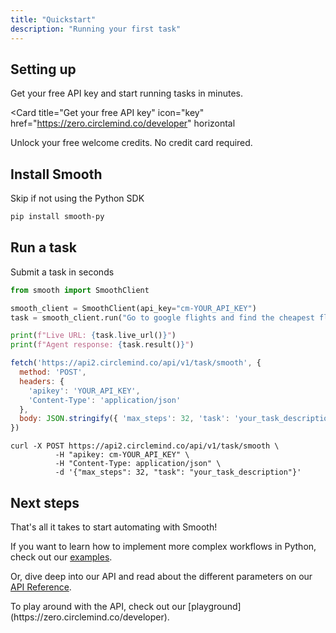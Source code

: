 ```yaml
---
title: "Quickstart"
description: "Running your first task"
---
```


## Setting up

Get your free API key and start running tasks in minutes.

<Card
  title="Get your free API key"
  icon="key"
  href="https://zero.circlemind.co/developer"
  horizontal
>
  Unlock your free welcome credits. No credit card required.
</Card>

## Install Smooth
Skip if not using the Python SDK

<CodeGroup>

```bash Python
pip install smooth-py
```

</CodeGroup>

## Run a task
Submit a task in seconds

<CodeGroup>

```python Python
from smooth import SmoothClient

smooth_client = SmoothClient(api_key="cm-YOUR_API_KEY")
task = smooth_client.run("Go to google flights and find the cheapest flight from London to Paris today")

print(f"Live URL: {task.live_url()}")
print(f"Agent response: {task.result()}")
```

```javascript Javascript
fetch('https://api2.circlemind.co/api/v1/task/smooth', {
  method: 'POST',
  headers: {
    'apikey': 'YOUR_API_KEY',
    'Content-Type': 'application/json'
  },
  body: JSON.stringify({ 'max_steps': 32, 'task': 'your_task_description' })
})
```

```curl cURL
curl -X POST https://api2.circlemind.co/api/v1/task/smooth \ 
          -H "apikey: cm-YOUR_API_KEY" \
          -H "Content-Type: application/json" \
          -d '{"max_steps": 32, "task": "your_task_description"}'
```

</CodeGroup>

## Next steps
That's all it takes to start automating with Smooth!

If you want to learn how to implement more complex workflows in Python, check out our [examples](/examples/).

Or, dive deep into our API and read about the different parameters on our [API Reference](/api-reference/introduction).

<Note>
  To play around with the API, check out our [playground](https://zero.circlemind.co/developer).
</Note>
